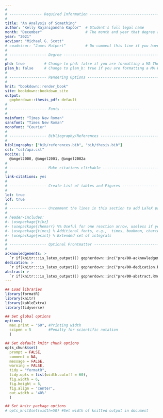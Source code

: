 ```yaml
---
#
# --------------- Required Information -----------------------------------------
#
title: "An Analysis of Something"
author: "Kelly Rajanigandha Kapoor"  # Student's full legal name
month: "December"                    # The month and year that degree requirements were met 
year: "2021"
advisor: "Michael G. Scott"
# coadvisor: "James Halpert"         # Un-comment this line if you have a co-advisor
#
# ----------------- Degree -----------------------------------------------------
#
phd: true         # Change to phd: false if you are formatting a MA Thesis/Plan B Paper
plan_b: false     # Change to plan_b: true if you are formatting a MA Plan B Paper
#
# ----------------- Rendering Options ------------------------------------------
#
knit: "bookdown::render_book"
site: bookdown::bookdown_site
output: 
  gopherdown::thesis_pdf: default
#
# ----------------- Fonts ------------------------------------
#
mainfont: "Times New Roman"
sansfont: "Times New Roman"
monofont: "Courier"
#
# ----------------- Bibliography/References ------------------------------------
#
bibliography: ["bib/references.bib", "bib/thesis.bib"]
csl: "csl/apa.csl"
nocite: | 
  @angel2000, @angel2001, @angel2002a
#
# ----------------- Make citations clickable -----------------------------------
#
link-citations: yes
#
# ----------------- Create List of tables and Figures --------------------------
#
lot: true
lof: true
#
# ----------------- Uncomment the lines in this section to add LaTeX packages --
#
# header-includes:
#- \usepackage{tikz}
#- \usepackage{chemarr} %% Useful for one reaction arrow, useless if you're not a chem major
#- \usepackage{times} % Additional fonts, e.g.,  times, bookman, charter, palatino
#- \usepackage{esint} % Extended set of integrals
#
# ----------------- Optional Frontmatter --------------------------------------
#
acknowledgements: >
  `r if(knitr:::is_latex_output()) gopherdown::inc("pre/00-acknowledgements.Rmd")`
dedication: >
  `r if(knitr:::is_latex_output()) gopherdown::inc("pre/00-dedication.Rmd")`
abstract: >
  `r if(knitr:::is_latex_output()) gopherdown::inc("pre/00-abstract.Rmd")`
---
```


<!-- 
Above is the YAML (YAML Ain't Markup Language) header that includes a lot of
metadata used to produce the document.  Be careful with spacing in this header!

In the Optional Frontmatter section comment out or delete frontmatter you don't want
For example, if you'd prefer to not include a Dedication, simply delete lines 58-59
or add a # before them to comment them out.  

If you'd like to include a comment that won't be produced in your resulting file
enclose it in a block like this. 
-->

<!--
If you receive a duplicate label error after knitting, make sure to delete the
thesis.Rmd file and then knit again.
-->



```r
## Load libraries
library(formatR)
library(knitr)
library(kableExtra)
library(tidyverse)

## Set global options
options(
  max.print = "60", #Printing width
  scipen = 5        #Penalty for scientific notation
  )

## Set default knitr chunk options
opts_chunk$set(
  prompt = FALSE, 
  comment = NA, 
  message = FALSE, 
  warning = FALSE, 
  tidy = "formatR",
  tidy.opts = list(width.cutoff = 60),
  fig.width = 6, 
  fig.height = 6,
  fig.align = 'center', 
  out.width = '40%'
  )

## Set knitr package options
# opts_knit$set(width=50) #Set width of knitted output in document
```



